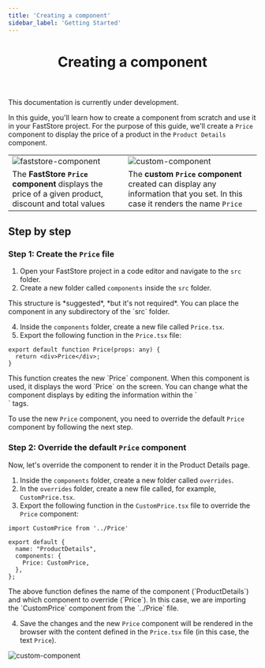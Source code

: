 ```yaml
---
title: 'Creating a component'
sidebar_label: 'Getting Started'
---
```



<header>

# Creating a component

</header>

<Callout type="warning" emoji="⚠️">
This documentation is currently under development.
</Callout>

In this guide, you'll learn how to create a component from scratch and use it in your FastStore project. For the purpose of this guide, we'll create a `Price` component to display the price of a product in the `Product Details` component.

| |   |
|----------------------------------------------------------------------------|----------------------------------------------------------------------------|
| ![faststore-component](https://vtexhelp.vtexassets.com/assets/docs/src/faststore-component___9fda96b01fa69408c634fe9d4a7b754d.png) | ![custom-component](https://vtexhelp.vtexassets.com/assets/docs/src/custom-component___c0f09a42811eea77e7fc986afd8e5ab3.png)|
| The **FastStore `Price` component** displays the price of a given product, discount and total values | The **custom `Price` component** created can display any information that you set. In this case it renders the name `Price` |

## Step by step

### Step 1: Create the `Price` file

1. Open your FastStore project in a code editor and navigate to the `src` folder.
2. Create a new folder called `components` inside the `src` folder.

<Callout type="info" emoji="ℹ️">
  This structure is *suggested*, *but it's not required*. You can place the component in any subdirectory of the `src` folder. 
</Callout>
  
4. Inside the `components` folder, create a new file called `Price.tsx`.
5. Export the following function in the `Price.tsx` file:

```tsx
export default function Price(props: any) {
  return <div>Price</div>;
}
```

<Callout type="info" emoji="ℹ️">
  This function creates the new `Price` component. When this component is used, it displays the word `Price` on the screen. You can change what the component displays by editing the information within the `<div>` tags. 
</Callout>

To use the new `Price` component, you need to override the default `Price` component by following the next step.

### Step 2: Override the default `Price` component

Now, let's override the component to render it in the Product Details page.

1. Inside the `components` folder, create a new folder called `overrides`.
2. In the `overrides` folder, create a new file called, for example, `CustomPrice.tsx`. 
3. Export the following function in the `CustomPrice.tsx` file to override the `Price` component:

```tsx
import CustomPrice from '../Price'

export default {
  name: "ProductDetails",
  components: {
    Price: CustomPrice,
  },
};
```

<Callout type="info" emoji="ℹ️">
  The above function defines the name of the component (`ProductDetails`) and which component to override (`Price`). In this case, we are importing the `CustomPrice` component from the `../Price` file.
</Callout>

4. Save the changes and the new `Price` component will be rendered in the browser with the content defined in the `Price.tsx` file (in this case, the text `Price`).

![custom-component](https://vtexhelp.vtexassets.com/assets/docs/src/custom-component___c0f09a42811eea77e7fc986afd8e5ab3.png)
